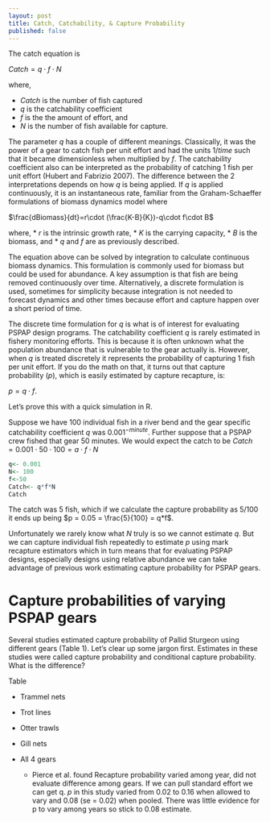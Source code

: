 ```yaml
---
layout: post
title: Catch, Catchability, & Capture Probability
published: false
---
```


<!-- 
for blog post:
docs<- "C:/Users/mcolvin/Documents/projects/Pallid Sturgeon/Analysis/PSPAP-Reboot/docs/_posts/"
filename<- "2017-06-30-Catch-and-catchability.md"
knitr::knit("2017-06-30-Catch-and-catchability.Rmd", 
    output=paste(docs,filename,sep=""))
-->



The catch equation is 

$Catch = q\cdot f \cdot N$

where, 

* $Catch$ is the number of fish captured
* $q$ is the catchability coefficient
* $f$ is the the amount of effort, and
* $N$ is the number of fish available for capture.

The parameter $q$ has a couple of different meanings. Classically, it 
was the power of a gear to catch fish per unit effort and had the units 
$1/time$ such that it became dimensionless when multiplied by $f$. The 
catchability coefficient also can be interpreted as the probability of 
catching 1 fish per unit effort (Hubert and Fabrizio 2007). The 
difference between the 2 interpretations depends on how $q$ is being 
applied. If $q$ is applied continuously, it is an instantaneous rate, 
familiar from the Graham-Schaeffer formulations of biomass dynamics 
model where 



$\frac{dBiomass}{dt}=r\cdot (\frac{K-B}{K})-q\cdot f\cdot B$

where,
* $r$ is the intrinsic growth rate,
* $K$ is the carrying capacity,
* $B$ is the biomass, and
* $q$ and $f$ are as previously described.

The equation above can be solved by integration to calculate continuous
biomass dynamics. This formulation is commonly used for biomass
but could be used for abundance. A key assumption is that fish are 
being removed continuously over time. Alternatively, a discrete formulation
is used, sometimes for simplicity because integration is not needed to 
forecast dynamics and other times because effort and capture happen over
a short period of time. 

The discrete time formulation for $q$ is what is of interest for evaluating
PSPAP design programs. The catchability coefficient $q$ is rarely estimated
in fishery monitoring efforts. This is because it is often unknown what the 
population abundance that is vulnerable to the gear actually is. However, 
when $q$ is treated discretely it represents the probability of capturing 
1 fish per unit effort.  If you do the math on that, it turns out that 
capture probability ($p$), which is easily estimated by capture recapture, 
is: 

$p = q \cdot f$.

Let's prove this with a quick simulation in R.

Suppose we have 100 individual fish in a river bend and the gear 
specific catchability coefficient $q$ was $0.001^{-minute}$. Further 
suppose that a PSPAP crew fished that gear 50 minutes. We would expect
the catch to be $Catch = 0.001 \cdot 50 \cdot 100 = a\cdot f \cdot N$

```r
q<- 0.001
N<- 100
f<-50
Catch<- q*f*N
Catch 
```

The catch was 5 fish, which if we calculate the capture probability as
5/100 it ends up being $p = 0.05 = \frac{5}{100} = q*f$.

Unfortunately we rarely know what $N$ truly is so we cannot estimate
$q$. But we can capture individual fish repeatedly to estimate $p$ using
mark recapture estimators which in turn means that for evaluating PSPAP 
designs, especially designs using relative abundance we can take advantage 
of previous work estimating capture probability for PSPAP gears.


# Capture probabilities of varying PSPAP gears

Several studies estimated capture probability of Pallid Sturgeon using
different gears (Table 1). Let's clear up some jargon first. 
Estimates in these studies were called capture probability and conditional
capture probability.  What is the difference?

<!--
![Sub-Adult Pallid Sturgeons]({{ site.baseurl }}/images/14979392701_a6e3667e14_o.jpg)
-->

Table 

* Trammel nets

* Trot lines
* Otter trawls
* Gill nets

* All 4 gears
    * Pierce et al. found Recapture probability varied among year, did not
    evaluate difference among gears. If we can pull standard effort
    we can get q. $p$ in this study varied from 0.02 to 0.16 when allowed
    to vary and 0.08 (se = 0.02) when pooled. There was little evidence
    for p to vary among years so stick to 0.08 estimate.





 